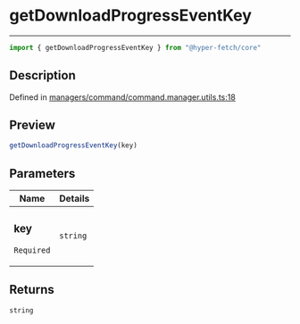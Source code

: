 

# getDownloadProgressEventKey

<div class="api-docs__separator" data-reactroot="">

---

</div><div class="api-docs__import" data-reactroot="">

```ts
import { getDownloadProgressEventKey } from "@hyper-fetch/core"
```

</div><div class="api-docs__section">

## Description

</div><div class="api-docs__description"><span class="api-docs__do-not-parse">



</span></div><p class="api-docs__definition">

Defined in [managers/command/command.manager.utils.ts:18](https://github.com/BetterTyped/hyper-fetch/blob/aff5c35a/packages/core/src/managers/command/command.manager.utils.ts#L18)

</p><div class="api-docs__section">

## Preview

</div><div class="api-docs__preview fn">

```ts
getDownloadProgressEventKey(key)
```

</div><div class="api-docs__section">

## Parameters

</div><div class="api-docs__parameters"><table><thead><tr><th>Name</th><th>Details</th></tr></thead><tbody><tr param-data="key"><td class="api-docs__param-name required">

### key 

`Required`

</td><td class="api-docs__param-type">

`string`

</td></tr></tbody></table></div><div class="api-docs__section">

## Returns

</div><div class="api-docs__returns">

```ts
string
```

</div>
